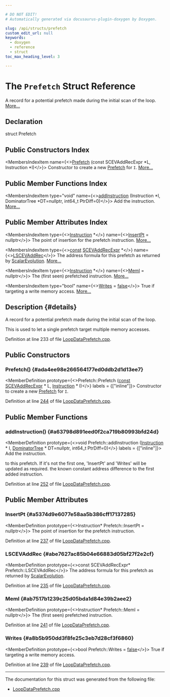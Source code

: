 ```yaml
---

# DO NOT EDIT!
# Automatically generated via docusaurus-plugin-doxygen by Doxygen.

slug: /api/structs/prefetch
custom_edit_url: null
keywords:
  - doxygen
  - reference
  - struct
toc_max_heading_level: 3

---
```





# The `Prefetch` Struct Reference

<DoxygenPage pluginConfig={pluginConfig}>

A record for a potential prefetch made during the initial scan of the loop. <a href="#details">More...</a>

## Declaration

<CodeBlock>struct Prefetch</CodeBlock>

## Public Constructors Index

<MembersIndex>

<MembersIndexItem
  name={<><a href="#ada4ee98e266564177ed0ddb2d1d13ee7">Prefetch</a> (const SCEVAddRecExpr &#42;L, Instruction &#42;I)</>}>
Constructor to create a new <a href="/docs/api/structs/prefetch">Prefetch</a> for <code>I</code>. <a href="#ada4ee98e266564177ed0ddb2d1d13ee7">More...</a>
</MembersIndexItem>

</MembersIndex>

## Public Member Functions Index

<MembersIndex>

<MembersIndexItem
  type="void"
  name={<><a href="#a63798d891eed0f2ca719b80993bfd24d">addInstruction</a> (Instruction &#42;I, DominatorTree &#42;DT=nullptr, int64&#95;t PtrDiff=0)</>}>
Add the instruction. <a href="#a63798d891eed0f2ca719b80993bfd24d">More...</a>
</MembersIndexItem>

</MembersIndex>

## Public Member Attributes Index

<MembersIndex>

<MembersIndexItem
  type={<><a href="/docs/api/classes/llvm/instruction">Instruction</a> &#42;</>}
  name={<><a href="#a5374d9e6077e58aa5b386cff17137285">InsertPt</a> = nullptr</>}>
The point of insertion for the prefetch instruction. <a href="#a5374d9e6077e58aa5b386cff17137285">More...</a>
</MembersIndexItem>

<MembersIndexItem
  type={<><a href="/docs/api/files/lib/lib/target/lib/target/aarch64/aarch64promoteconstant-cpp/#a90f8350fecae261c25be85d38b451bff">const</a> <a href="/docs/api/classes/llvm/scevaddrecexpr">SCEVAddRecExpr</a> &#42;</>}
  name={<><a href="#abe7627ac85b04e66883d05bf27f2e2cf">LSCEVAddRec</a></>}>
The address formula for this prefetch as returned by <a href="/docs/api/classes/llvm/scalarevolution">ScalarEvolution</a>. <a href="#abe7627ac85b04e66883d05bf27f2e2cf">More...</a>
</MembersIndexItem>

<MembersIndexItem
  type={<><a href="/docs/api/classes/llvm/instruction">Instruction</a> &#42;</>}
  name={<><a href="#ab7517b1239c25d05bda1d84e39b2aee2">MemI</a> = nullptr</>}>
The (first seen) prefetched instruction. <a href="#ab7517b1239c25d05bda1d84e39b2aee2">More...</a>
</MembersIndexItem>

<MembersIndexItem
  type="bool"
  name={<><a href="#a8b5b950dd3f8fe25c3eb7d28cf3f6860">Writes</a> = <a href="/docs/api/files/lib/lib/transforms/lib/transforms/scalar/loopdataprefetch-cpp/#af8f2b0659e6aa4c7f72b51863942ed2c">false</a></>}>
True if targeting a write memory access. <a href="#a8b5b950dd3f8fe25c3eb7d28cf3f6860">More...</a>
</MembersIndexItem>

</MembersIndex>

## Description {#details}

A record for a potential prefetch made during the initial scan of the loop.

This is used to let a single prefetch target multiple memory accesses.

Definition at line 233 of file <a href="/docs/api/files/lib/lib/transforms/lib/transforms/scalar/loopdataprefetch-cpp">LoopDataPrefetch.cpp</a>.

<SectionDefinition>

## Public Constructors

### Prefetch() {#ada4ee98e266564177ed0ddb2d1d13ee7}

<MemberDefinition
  prototype={<>Prefetch::Prefetch (<a href="/docs/api/files/lib/lib/target/lib/target/aarch64/aarch64promoteconstant-cpp/#a90f8350fecae261c25be85d38b451bff">const</a> <a href="/docs/api/classes/llvm/scevaddrecexpr">SCEVAddRecExpr</a> &#42; L, <a href="/docs/api/classes/llvm/instruction">Instruction</a> &#42; I)</>}
  labels = {["inline"]}>
Constructor to create a new <a href="/docs/api/structs/prefetch">Prefetch</a> for <code>I</code>.

Definition at line <a href="/docs/api/files/lib/lib/transforms/lib/transforms/scalar/loopdataprefetch-cpp/#l00244">244</a> of file <a href="/docs/api/files/lib/lib/transforms/lib/transforms/scalar/loopdataprefetch-cpp">LoopDataPrefetch.cpp</a>.
</MemberDefinition>

</SectionDefinition>

<SectionDefinition>

## Public Member Functions

### addInstruction() {#a63798d891eed0f2ca719b80993bfd24d}

<MemberDefinition
  prototype={<>void Prefetch::addInstruction (<a href="/docs/api/classes/llvm/instruction">Instruction</a> &#42; I, <a href="/docs/api/classes/llvm/dominatortree">DominatorTree</a> &#42; DT=nullptr, int64&#95;t PtrDiff=0)</>}
  labels = {["inline"]}>
Add the instruction.

<ParametersList title="Parameters">
<ParametersListItem name="I">to this prefetch. If it&#39;s not the first one, &#39;InsertPt&#39; and &#39;Writes&#39; will be updated as required.</ParametersListItem>
<ParametersListItem name="PtrDiff">the known constant address difference to the first added instruction.</ParametersListItem>
</ParametersList>

Definition at line <a href="/docs/api/files/lib/lib/transforms/lib/transforms/scalar/loopdataprefetch-cpp/#l00252">252</a> of file <a href="/docs/api/files/lib/lib/transforms/lib/transforms/scalar/loopdataprefetch-cpp">LoopDataPrefetch.cpp</a>.
</MemberDefinition>

</SectionDefinition>

<SectionDefinition>

## Public Member Attributes

### InsertPt {#a5374d9e6077e58aa5b386cff17137285}

<MemberDefinition
  prototype={<>Instruction&#42; Prefetch::InsertPt = nullptr</>}>
The point of insertion for the prefetch instruction.

Definition at line <a href="/docs/api/files/lib/lib/transforms/lib/transforms/scalar/loopdataprefetch-cpp/#l00237">237</a> of file <a href="/docs/api/files/lib/lib/transforms/lib/transforms/scalar/loopdataprefetch-cpp">LoopDataPrefetch.cpp</a>.
</MemberDefinition>

### LSCEVAddRec {#abe7627ac85b04e66883d05bf27f2e2cf}

<MemberDefinition
  prototype={<>const SCEVAddRecExpr&#42; Prefetch::LSCEVAddRec</>}>
The address formula for this prefetch as returned by <a href="/docs/api/classes/llvm/scalarevolution">ScalarEvolution</a>.

Definition at line <a href="/docs/api/files/lib/lib/transforms/lib/transforms/scalar/loopdataprefetch-cpp/#l00235">235</a> of file <a href="/docs/api/files/lib/lib/transforms/lib/transforms/scalar/loopdataprefetch-cpp">LoopDataPrefetch.cpp</a>.
</MemberDefinition>

### MemI {#ab7517b1239c25d05bda1d84e39b2aee2}

<MemberDefinition
  prototype={<>Instruction&#42; Prefetch::MemI = nullptr</>}>
The (first seen) prefetched instruction.

Definition at line <a href="/docs/api/files/lib/lib/transforms/lib/transforms/scalar/loopdataprefetch-cpp/#l00241">241</a> of file <a href="/docs/api/files/lib/lib/transforms/lib/transforms/scalar/loopdataprefetch-cpp">LoopDataPrefetch.cpp</a>.
</MemberDefinition>

### Writes {#a8b5b950dd3f8fe25c3eb7d28cf3f6860}

<MemberDefinition
  prototype={<>bool Prefetch::Writes = <a href="/docs/api/files/lib/lib/transforms/lib/transforms/scalar/loopdataprefetch-cpp/#af8f2b0659e6aa4c7f72b51863942ed2c">false</a></>}>
True if targeting a write memory access.

Definition at line <a href="/docs/api/files/lib/lib/transforms/lib/transforms/scalar/loopdataprefetch-cpp/#l00239">239</a> of file <a href="/docs/api/files/lib/lib/transforms/lib/transforms/scalar/loopdataprefetch-cpp">LoopDataPrefetch.cpp</a>.
</MemberDefinition>

</SectionDefinition>

<hr/>

The documentation for this struct was generated from the following file:

<ul>
<li><a href="/docs/api/files/lib/lib/transforms/lib/transforms/scalar/loopdataprefetch-cpp">LoopDataPrefetch.cpp</a></li>
</ul>

</DoxygenPage>

